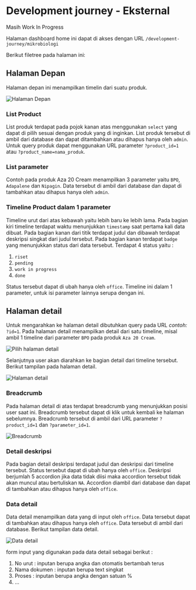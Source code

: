 # Development journey - Eksternal


<Callout type="warning" emoji="⚠️">
  Masih Work In Progress
</Callout>

Halaman dashboard home ini dapat di akses dengan URL `/development-journey/mikrobiologi`

Berikut filetree pada halaman ini:


<FileTree>
  <FileTree.Folder name="resource" defaultOpen>
    <FileTree.Folder name="views" defaultOpen>
      <FileTree.Folder name="pages" defaultOpen>
        <FileTree.Folder name="development-journey" defaultOpen>
          <FileTree.Folder name="mikrobiologi" defaultOpen>
            <FileTree.File name="index.blade.php" />
            <FileTree.File name="detail.blade.php" />
          </FileTree.Folder>
        </FileTree.Folder>
      </FileTree.Folder>
    </FileTree.Folder>
  </FileTree.Folder>
</FileTree>

## Halaman Depan

Halaman depan ini menampilkan timelin dari suatu produk.

![Halaman Depan](/development-journey/finish-good-1.png)

### List Product

List produk terdapat pada pojok kanan atas menggunakan `select` yang dapat di pilih sesuai dengan produk yang di inginkan. List produk tersebut di ambil dari database dan dapat ditambahkan atau dihapus hanya oleh `admin`. Untuk query produk dapat menggunakan URL parameter `?product_id=1` atau `?product_name=nama_produk`.

### List parameter

Contoh pada produk Aza 20 Cream menampilkan 3 parameter yaitu `BPO`, `Adapalene` dan `Nipagin`. Data tersebut di ambil dari database dan dapat di tambahkan atau dihapus hanya oleh `admin`.

### Timeline Product dalam 1 parameter

Timeline urut dari atas kebawah yaitu lebih baru ke lebih lama. Pada bagian kiri timeline terdapat waktu menunjukkan `timestamp` saat pertama kali data dibuat. Pada bagian kanan dari titik terdapat judul dan dibawah terdapat deskripsi singkat dari judul tersebut. Pada bagian kanan terdapat `badge` yang menunjukkan status dari data tersebut. Terdapat 4 status yaitu :

1. `riset`
2. `pending`
3. `work in progress`
4. `done`

Status tersebut dapat di ubah hanya oleh `office`. Timeline ini dalam 1 parameter, untuk isi parameter lainnya serupa dengan ini.

## Halaman detail

Untuk mengarahkan ke halaman detail dibutuhkan query pada URL _contoh:_ `?id=1`. Pada halaman detail menampilkan detail dari satu timeline, misal ambil 1 timeline dari parameter `BPO` pada produk `Aza 20 Cream`.

![Pilih halaman detail](/development-journey/finish-good-detail-2.png)

Selanjutnya user akan diarahkan ke bagian detail dari timeline tersebut. Berikut tampilan pada halaman detail.

![Halaman detail](/development-journey/finish-good-detail-1.png)

### Breadcrumb

Pada halaman detail di atas terdapat breadcrumb yang menunjukkan posisi user saat ini. Breadcrumb tersebut dapat di klik untuk kembali ke halaman sebelumnya. Breadcrumb tersebut di ambil dari URL parameter `?product_id=1` dan `?parameter_id=1`.

![Breadcrumb](/development-journey/finish-good-detail-3.png)

### Detail deskripsi

Pada bagian detail deskripsi terdapat judul dan deskripsi dari timeline tersebut. Status tersebut dapat di ubah hanya oleh `office`. Deskripsi berjumlah 5 accordion jika data tidak diisi maka accordion tersebut tidak akan muncul atau bertuliskan `NA`. Accordion diambil dari database dan dapat di tambahkan atau dihapus hanya oleh `office`.

### Data detail

Data detail menampilkan data yang di input oleh `office`. Data tersebut dapat di tambahkan atau dihapus hanya oleh `office`. Data tersebut di ambil dari database.
Berikut tampilan data detail.

![Data detail](/development-journey/finish-good-detail-4.png)

form input yang digunakan pada data detail sebagai berikut :

1. No urut : inputan berupa angka dan otomatis bertambah terus
2. Nama dokumen : inputan berupa text singkat
3. Proses : inputan berupa angka dengan satuan %
4. ...
